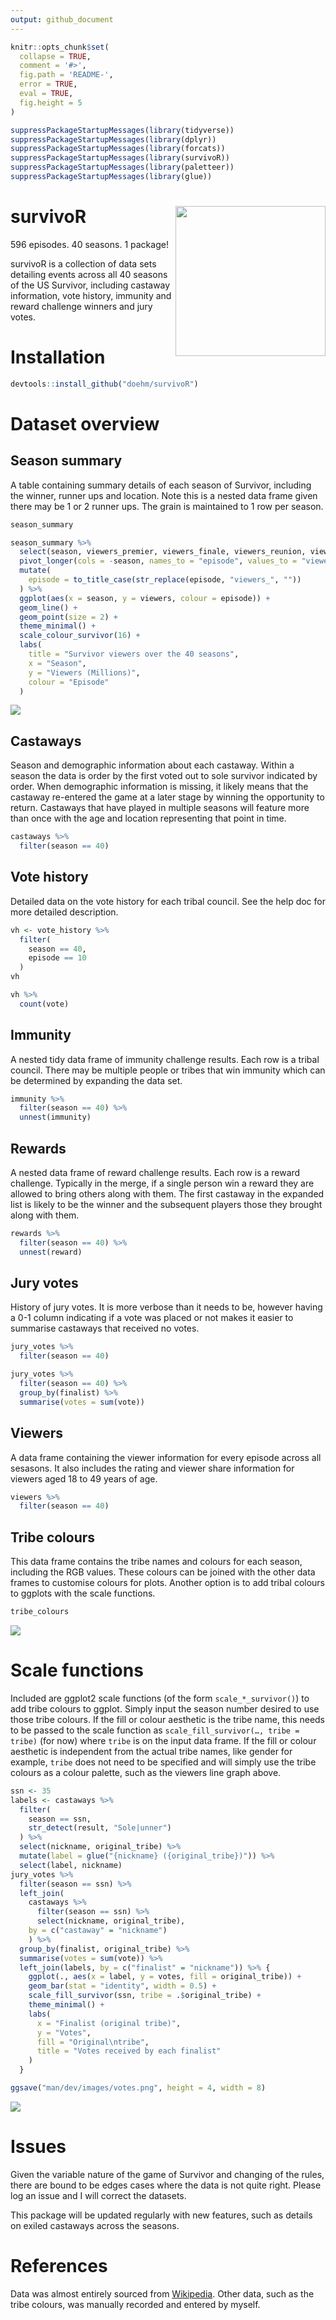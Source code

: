 ```yaml
---
output: github_document
---
```


<!-- README.md is generate from README.Rmd. Please edit that file -->

```r
knitr::opts_chunk$set(
  collapse = TRUE,
  comment = '#>',
  fig.path = 'README-',
  error = TRUE,
  eval = TRUE,
  fig.height = 5
)

suppressPackageStartupMessages(library(tidyverse))
suppressPackageStartupMessages(library(dplyr))
suppressPackageStartupMessages(library(forcats))
suppressPackageStartupMessages(library(survivoR))
suppressPackageStartupMessages(library(paletteer))
suppressPackageStartupMessages(library(glue))
```

# survivoR <img src='man/dev/images/hex-1.png' align="right" height="240" />


596 episodes. 40 seasons. 1 package!


survivoR is a collection of data sets detailing events across all 40 seasons of the US Survivor, including castaway information, vote history, immunity and reward challenge winners and jury votes.

# Installation

```r
devtools::install_github("doehm/survivoR")
```


# Dataset overview

## Season summary

A table containing summary details of each season of Survivor, including the winner, runner ups and location. Note this is a nested data frame given there may be 1 or 2 runner ups. The grain is maintained to 1 row per season.

```r
season_summary
```

```r
season_summary %>%
  select(season, viewers_premier, viewers_finale, viewers_reunion, viewers_mean) %>%
  pivot_longer(cols = -season, names_to = "episode", values_to = "viewers") %>%
  mutate(
    episode = to_title_case(str_replace(episode, "viewers_", ""))
  ) %>%
  ggplot(aes(x = season, y = viewers, colour = episode)) +
  geom_line() +
  geom_point(size = 2) +
  theme_minimal() +
  scale_colour_survivor(16) +
  labs(
    title = "Survivor viewers over the 40 seasons",
    x = "Season",
    y = "Viewers (Millions)",
    colour = "Episode"
  )
```

<img src='man/dev/images/viewers.png' align="center"/>

## Castaways

Season and demographic information about each castaway. Within a season the data is order by the first voted out to sole survivor indicated by order. When demographic information is missing, it likely means that the castaway re-entered the game at a later stage by winning the opportunity to return. Castaways that have played in multiple seasons will feature more than once with the age and location representing that point in time.

```r
castaways %>% 
  filter(season == 40)
```

## Vote history

Detailed data on the vote history for each tribal council. See the help doc for more detailed description.

```r
vh <- vote_history %>% 
  filter(
    season == 40,
    episode == 10
  )
vh
```

```r
vh %>% 
  count(vote)
```

## Immunity

A nested tidy data frame of immunity challenge results. Each row is a tribal council. There may be multiple people or tribes that win immunity which can be determined by expanding the data set.

```r
immunity %>% 
  filter(season == 40) %>% 
  unnest(immunity)
```

## Rewards

A nested data frame of reward challenge results. Each row is a reward challenge. Typically in the merge, if a single person win a reward they are allowed to bring others along with them. The first castaway in the expanded list is likely to be the winner and the subsequent players those they brought along with them.

```r
rewards %>% 
  filter(season == 40) %>% 
  unnest(reward)
```

## Jury votes

History of jury votes. It is more verbose than it needs to be, however having a 0-1 column indicating if a vote was placed or not makes it easier to summarise castaways that received no votes.

```r
jury_votes %>% 
  filter(season == 40)
```

```r
jury_votes %>% 
  filter(season == 40) %>% 
  group_by(finalist) %>% 
  summarise(votes = sum(vote))
```

## Viewers

A data frame containing the viewer information for every episode across all sesasons. It also includes the rating and viewer share information for viewers aged 18 to 49 years of age.

```r
viewers %>% 
  filter(season == 40)
```


## Tribe colours

This data frame contains the tribe names and colours for each season, including the RGB values. These colours can be joined with the other data frames to customise colours for plots. Another option is to add tribal colours to ggplots with the scale functions. 

```r
tribe_colours
```

<img src='man/dev/images/tribe_colours.png' align="center"/>

# Scale functions

Included are ggplot2 scale functions (of the form <code>scale_*_survivor()</code>) to add tribe colours to ggplot. Simply input the season number desired to use those tribe colours. If the fill or colour aesthetic is the tribe name, this needs to be passed to the scale function as <code>scale_fill_survivor(..., tribe = tribe)</code> (for now) where <code>tribe</code> is on the input data frame. If the fill or colour aesthetic is independent from the actual tribe names, like gender for example, <code>tribe</code> does not need to be specified and will simply use the tribe colours as a colour palette, such as the viewers line graph above.

```r
ssn <- 35
labels <- castaways %>% 
  filter(
    season == ssn, 
    str_detect(result, "Sole|unner")
  ) %>% 
  select(nickname, original_tribe) %>% 
  mutate(label = glue("{nickname} ({original_tribe})")) %>% 
  select(label, nickname)
jury_votes %>% 
  filter(season == ssn) %>% 
  left_join(
    castaways %>% 
      filter(season == ssn) %>% 
      select(nickname, original_tribe),
    by = c("castaway" = "nickname")
    ) %>% 
  group_by(finalist, original_tribe) %>% 
  summarise(votes = sum(vote)) %>% 
  left_join(labels, by = c("finalist" = "nickname")) %>% {
    ggplot(., aes(x = label, y = votes, fill = original_tribe)) +
    geom_bar(stat = "identity", width = 0.5) +
    scale_fill_survivor(ssn, tribe = .$original_tribe) +
    theme_minimal() +
    labs(
      x = "Finalist (original tribe)",
      y = "Votes",
      fill = "Original\ntribe",
      title = "Votes received by each finalist"
    )
  }
```
```r
ggsave("man/dev/images/votes.png", height = 4, width = 8)
```

<img src='man/dev/images/votes.png' align="center"/>


# Issues

Given the variable nature of the game of Survivor and changing of the rules, there are bound to be edges cases where the data is not quite right. Please log an issue and I will correct the datasets.

This package will be updated regularly with new features, such as details on exiled castaways across the seasons.

# References

Data was almost entirely sourced from [Wikipedia](https://en.wikipedia.org/wiki/Survivor_(American_TV_series)). Other data, such as the tribe colours, was manually recorded and entered by myself.
